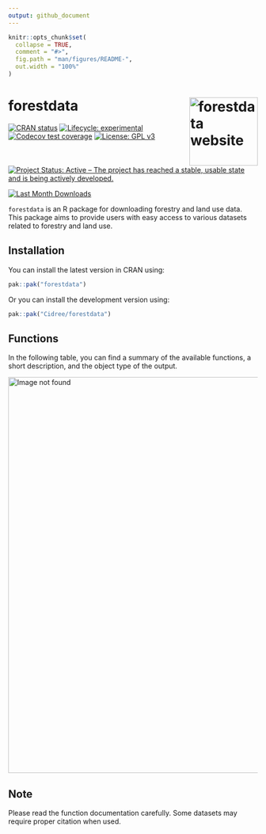 ```yaml
---
output: github_document
---
```


<!-- README.md is generated from README.Rmd. Please edit that file -->

```r
knitr::opts_chunk$set(
  collapse = TRUE,
  comment = "#>",
  fig.path = "man/figures/README-",
  out.width = "100%"
)
```

# forestdata <a href="https://cidree.github.io/forestdata/"><img src="man/figures/logo.png" align="right" height="138" alt="forestdata website" /></a>

<!-- badges: start -->
[![CRAN status](https://www.r-pkg.org/badges/version/forestdata)](https://CRAN.R-project.org/package=forestdata)
[![Lifecycle: experimental](https://img.shields.io/badge/lifecycle-experimental-orange.svg)](https://lifecycle.r-lib.org/articles/stages.html#experimental)
[![Codecov test coverage](https://codecov.io/gh/Cidree/forestdata/graph/badge.svg)](https://app.codecov.io/gh/Cidree/forestdata)
[![License: GPL v3](https://img.shields.io/badge/License-GPLv3-blue.svg)](https://www.gnu.org/licenses/gpl-3.0)
[![Project Status: Active – The project has reached a stable, usable state and is being actively developed.](https://www.repostatus.org/badges/latest/active.svg)](https://www.repostatus.org/#active)

[![Last Month Downloads](https://cranlogs.r-pkg.org/badges/last-month/forestdata?color=green)](https://CRAN.R-project.org/package=forestdata)
<!-- badges: end -->

`forestdata` is an R package for downloading forestry and land use data. This package aims to provide users with easy access to various datasets related to forestry and land use.

## Installation

You can install the latest version in CRAN using:

```r
pak::pak("forestdata")
```

Or you can install the development version using:

``` r
pak::pak("Cidree/forestdata")
```

## Functions

In the following table, you can find a summary of the available
functions, a short description, and the object type of the output.

::: {align="center"}
<img src="man/figures/functions_gt.png" width="800px" alt="Image not found"/>
:::

## Note

Please read the function documentation carefully. Some datasets may
require proper citation when used.


